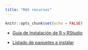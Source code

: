 ```yaml
---
title: "MáS recursos"
---
```


```r
knitr::opts_chunk$set(echo = FALSE)
```

- [Guía de Instalación de R y RStudio](./mas-recursos/Instrucciones_instalacion-a.html){target="_blank"}

- [Listado de paquetes a instalar](./mas-recursos/paquetes-R-a-instalar.R)
